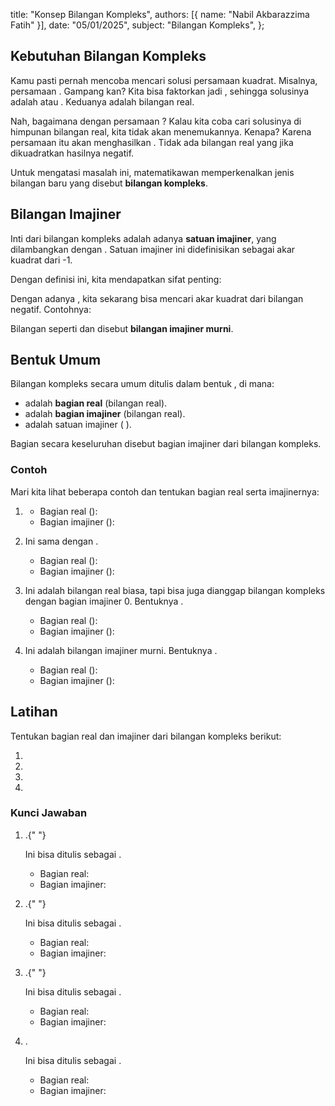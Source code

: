   title: "Konsep Bilangan Kompleks",
  authors: [{ name: "Nabil Akbarazzima Fatih" }],
  date: "05/01/2025",
  subject: "Bilangan Kompleks",
};

## Kebutuhan Bilangan Kompleks

Kamu pasti pernah mencoba mencari solusi persamaan kuadrat. Misalnya, persamaan <InlineMath math="x^2 - 1 = 0" />. Gampang kan? Kita bisa faktorkan jadi <InlineMath math="(x-1)(x+1) = 0" />, sehingga solusinya adalah <InlineMath math="x=1" /> atau <InlineMath math="x=-1" />. Keduanya adalah bilangan real.

Nah, bagaimana dengan persamaan <InlineMath math="x^2 + 1 = 0" />? Kalau kita coba cari solusinya di himpunan bilangan real, kita tidak akan menemukannya. Kenapa? Karena persamaan itu akan menghasilkan <InlineMath math="x^2 = -1" />. Tidak ada bilangan real yang jika dikuadratkan hasilnya negatif.

Untuk mengatasi masalah ini, matematikawan memperkenalkan jenis bilangan baru yang disebut **bilangan kompleks**.

## Bilangan Imajiner

Inti dari bilangan kompleks adalah adanya **satuan imajiner**, yang dilambangkan dengan <InlineMath math="i" />. Satuan imajiner ini didefinisikan sebagai akar kuadrat dari -1.

<BlockMath math="i = \sqrt{-1}" />

Dengan definisi ini, kita mendapatkan sifat penting:

<BlockMath math="i^2 = -1" />

Dengan adanya <InlineMath math="i" />, kita sekarang bisa mencari akar kuadrat dari bilangan negatif. Contohnya:

<div className="flex flex-col gap-4">
  <BlockMath math="\sqrt{-4} = \sqrt{4 \times (-1)} = \sqrt{4} \times \sqrt{-1} = 2i" />
  <BlockMath math="\sqrt{-9} = \sqrt{9 \times (-1)} = \sqrt{9} \times \sqrt{-1} = 3i" />
</div>

Bilangan seperti <InlineMath math="2i" /> dan <InlineMath math="3i" /> disebut **bilangan imajiner murni**.

## Bentuk Umum

Bilangan kompleks secara umum ditulis dalam bentuk <InlineMath math="z = a + bi" />, di mana:

- <InlineMath math="a" /> adalah **bagian real** (bilangan real).
- <InlineMath math="b" /> adalah **bagian imajiner** (bilangan real).
- <InlineMath math="i" /> adalah satuan imajiner (<InlineMath math="\sqrt{-1}" />
  ).

Bagian <InlineMath math="bi" /> secara keseluruhan disebut bagian imajiner dari bilangan kompleks.

### Contoh

Mari kita lihat beberapa contoh dan tentukan bagian real serta imajinernya:

1.  **<InlineMath math="2 + 3i" />**

    - Bagian real (<InlineMath math="a" />): <InlineMath math="2" />
    - Bagian imajiner (<InlineMath math="b" />): <InlineMath math="3" />

2.  **<InlineMath math="5 - 4i" />**
    Ini sama dengan <InlineMath math="5 + (-4)i" />.

    - Bagian real (<InlineMath math="a" />): <InlineMath math="5" />
    - Bagian imajiner (<InlineMath math="b" />): <InlineMath math="-4" />

3.  **<InlineMath math="\sqrt{2}" />**
    Ini adalah bilangan real biasa, tapi bisa juga dianggap bilangan kompleks dengan bagian imajiner 0. Bentuknya <InlineMath math="\sqrt{2} + 0i" />.

    - Bagian real (<InlineMath math="a" />): <InlineMath math="\sqrt{2}" />
    - Bagian imajiner (<InlineMath math="b" />): <InlineMath math="0" />

4.  **<InlineMath math="-7i" />**
    Ini adalah bilangan imajiner murni. Bentuknya <InlineMath math="0 + (-7)i" />.
    - Bagian real (<InlineMath math="a" />): <InlineMath math="0" />
    - Bagian imajiner (<InlineMath math="b" />): <InlineMath math="-7" />

## Latihan

Tentukan bagian real dan imajiner dari bilangan kompleks berikut:

1. <InlineMath math="2 + \sqrt{(-2)^2}" />
2. <InlineMath math="2 + i^2" />
3. <InlineMath math="1 + \sqrt{-9}" />
4. <InlineMath math="1 + 2i" />

### Kunci Jawaban

1. <InlineMath math="2 + \sqrt{(-2)^2} = 2 + \sqrt{4} = 2 + 2 = 4" />.{" "}

   Ini bisa ditulis sebagai <InlineMath math="4 + 0i" />.

   - Bagian real: <InlineMath math="4" />
   - Bagian imajiner: <InlineMath math="0" />

2. <InlineMath math="2 + i^2 = 2 + (-1) = 1" />.{" "}

   Ini bisa ditulis sebagai <InlineMath math="1 + 0i" />.

   - Bagian real: <InlineMath math="1" />
   - Bagian imajiner: <InlineMath math="0" />

3. <InlineMath math="1 + \sqrt{-9} = 1 + \sqrt{9 \times (-1)} = 1 + 3i" />.{" "}

   Ini bisa ditulis sebagai <InlineMath math="1 + 3i" />.

   - Bagian real: <InlineMath math="1" />
   - Bagian imajiner: <InlineMath math="3" />

4. <InlineMath math="1 + 2i" />.

   Ini bisa ditulis sebagai <InlineMath math="1 + 2i" />.

   - Bagian real: <InlineMath math="1" />
   - Bagian imajiner: <InlineMath math="2" />
